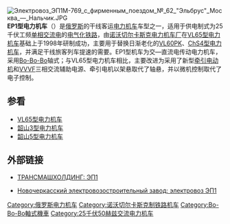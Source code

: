 {{Infobox Locomotive
| name = EP1<br/>ЭП1
| image = EP1-118.jpg
| caption = EP1型118号机车
| type = [[电力机车|电力机车]]
| origin = {{RUS}}
| designer = 
| builder = [[诺沃切尔卡斯克电力机车厂|诺沃切尔卡斯克电力机车厂]]
| buildmodel = 
| ordernumber = 
| serialnumber = 
| roadnumber = 
| builddate = 1998年—
| totalproduction  = EP1：381台<br />EP1M：325台<br />EP1P：74台
| user = {{RUS}}
| railroad = 
| deliverydate = 
| firstrundate = 
| lastrundate = 
| retiredate = 
| scrapdate = 
| nicknames = 
| aarwheels = 
| uicclass = [[Bo-Bo-Bo|Bo-Bo-Bo]]
| gauge = 1524毫米
| trucks = 
| bogies = 
| wheeldiameter = 
| axleload = 21.4吨
| wheelbase = 
| minimumcurve = 
| length = 
| width = 
| height = 
| framesize = 
| weight = 
| sandcap = 
| electricsystem = AC 50Hz 25kV
| collectionmethod = 
| transmission = 交—直流电
| tractionmotors = 
| topspeed = 140～160公里/小时
| sustainedspeed = 80公里/小时
| poweroutput = 4,400千瓦（持续）<br />4,700千瓦
| tractiveeffort = 
| factorofadhesion = 
| locobrakes = 
| locobrakepower = 
| locobrakeforce = 
| trainbrakes = 
| safety = 
| notes =
}}
[[File:Электровоз_ЭП1М-769_с_фирменным_поездом_№_62_"Эльбрус"_Москва_—_Нальчик.JPG|thumb]]
'''EP1型电力机车'''（{{lang-ru|'''ЭП1'''}}）是[[俄罗斯|俄罗斯]]的干线客运[[电力机车|电力机车]]车型之一，适用于供电制式为25千伏工频[[单相交流电|单相交流电]]的[[电气化铁路|电气化铁路]]，由[[诺沃切尔卡斯克电力机车厂|诺沃切尔卡斯克电力机车厂]]在[[VL65型电力机车|VL65型电力机车]]基础上于1998年研制成功，主要用于替换日渐老化的[[VL60型电力机车|VL60PK]]、[[ChS4型电力机车|ChS4型电力机车]]，并满足干线旅客列车提速的需要。EP1型机车为交—直流电传动电力机车，采用[[Bo-Bo-Bo|Bo-Bo-Bo]]轴式；与VL65型电力机车相比，主要改进为采用了新型[[牵引电动机|牵引电动机]]和[[VVVF|VVVF]]三相交流辅助电源、牵引电机以架悬取代了轴悬，并以微机控制取代了电子控制。

== 参看 ==
* [[VL65型电力机车|VL65型电力机车]]
* [[韶山3型电力机车|韶山3型电力机车]]
* [[韶山5型电力机车|韶山5型电力机车]]

== 外部链接 ==
*{{ru}}[http://www.tmholding.ru/products/passazhirskie_gruzovye_elektrovozy_peremennogo_toka/ep1.html ТРАНСМАШХОЛДИНГ: ЭП1]{{Wayback|url=http://www.tmholding.ru/products/passazhirskie_gruzovye_elektrovozy_peremennogo_toka/ep1.html |date=20150517011000 }}
*{{ru}}[https://web.archive.org/web/20120823152526/http://www.nevz.com/Ru/ep1.htm Новочеркасский электровозостроительный завод: электровоз ЭП1]
{{Soviet and CIS locomotives}}

[[Category:俄罗斯电力机车|Category:俄罗斯电力机车]]
[[Category:诺沃切尔卡斯克制铁路机车|Category:诺沃切尔卡斯克制铁路机车]]
[[Category:Bo-Bo-Bo軸式機車|Category:Bo-Bo-Bo軸式機車]]
[[Category:25千伏50赫兹交流电力机车|Category:25千伏50赫兹交流电力机车]]